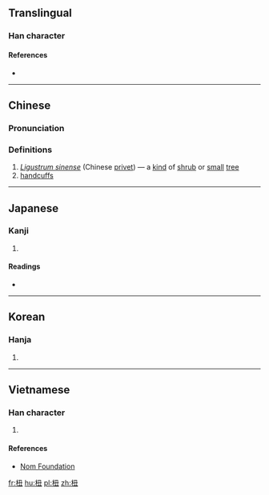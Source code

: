 ==Translingual==

===Han character===
{{Han char|rn=75|rad=木|as=04|sn=8|four=47915|canj=DNG|ids=⿰木丑}}

====References====
* {{Han ref|kx=0514.070|dkj=14512|dj=0901.110|hdz=21175.070|uh=677B|ud=26491|bh=CCD8|bd=52440}}

----

==Chinese==
{{zh-forms}}

===Pronunciation===
{{zh-pron
|m=chǒu,niǔ
|c=cau2,lau2,nau2
|mc=y
|oc=y
|ma=
|cat=pn,n
}}

===Definitions===
# ''[[w:Ligustrum sinense|Ligustrum sinense]]'' (Chinese [[privet]]) — a [[kind]] of [[shrub]] or [[small]] [[tree]]
# [[handcuffs]]

----

==Japanese==

===Kanji===
{{ja-kanji|grade=|rs=木04}}

# {{defn|lang=ja|sort=木04}}

====Readings====
* {{ja-readings|on=[[ちゅう]] (chū), [[ちゅ]] (chu), [[しゅう]] (shū), [[にゅ]] (nyu)|kun=[[てかせ]] (tekase)}}

----

==Korean==

===Hanja===
{{ko-hanja|hangeul=[[뉴]], [[유]], [[추]]|eumhun=|rv=nyu, yu, chu|mr=nyu, yu, ch'u|y=nyu, yu, chwu}}

# {{defn|lang=ko|sort=木04}}

----

==Vietnamese==

===Han character===
{{vi-readings|rs=木04|hanviet=nữu}}

# {{defn|lang=vi|sort=木04}}

====References====
* [http://nomfoundation.org/common/nom_details.php?codepoint=677b Nom Foundation]

[[fr:杻]]
[[hu:杻]]
[[pl:杻]]
[[zh:杻]]